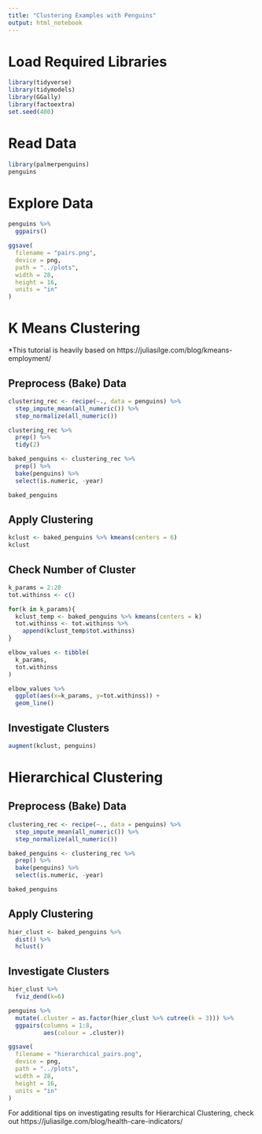 ```yaml
---
title: "Clustering Examples with Penguins"
output: html_notebook
---
```


# Load Required Libraries
```r
library(tidyverse)
library(tidymodels)
library(GGally)
library(factoextra)
set.seed(400)
```

# Read Data
```r
library(palmerpenguins)
penguins
```

# Explore Data
```r
penguins %>%
  ggpairs()

ggsave(
  filename = "pairs.png",
  device = png,
  path = "../plots",
  width = 28,
  height = 16,
  units = "in"
)
```

# K Means Clustering
*This tutorial is heavily based on https://juliasilge.com/blog/kmeans-employment/

## Preprocess (Bake) Data
```r
clustering_rec <- recipe(~., data = penguins) %>%
  step_impute_mean(all_numeric()) %>%
  step_normalize(all_numeric())
```


```r
clustering_rec %>%
  prep() %>%
  tidy(2)
```


```r
baked_penguins <- clustering_rec %>%
  prep() %>%
  bake(penguins) %>%
  select(is.numeric, -year)

baked_penguins
```

## Apply Clustering
```r
kclust <- baked_penguins %>% kmeans(centers = 6)
kclust
```

## Check Number of Cluster
```r
k_params = 2:20
tot.withinss <- c()

for(k in k_params){
  kclust_temp <- baked_penguins %>% kmeans(centers = k)
  tot.withinss <- tot.withinss %>% 
    append(kclust_temp$tot.withinss)
}

elbow_values <- tibble(
  k_params,
  tot.withinss
)
```

```r
elbow_values %>%
  ggplot(aes(x=k_params, y=tot.withinss)) +
  geom_line()
```

## Investigate Clusters
```r
augment(kclust, penguins)
```

# Hierarchical Clustering
## Preprocess (Bake) Data
```r
clustering_rec <- recipe(~., data = penguins) %>%
  step_impute_mean(all_numeric()) %>%
  step_normalize(all_numeric())
```

```r
baked_penguins <- clustering_rec %>%
  prep() %>%
  bake(penguins) %>%
  select(is.numeric, -year)

baked_penguins
```

## Apply Clustering
```r
hier_clust <- baked_penguins %>%
  dist() %>%
  hclust()
```

## Investigate Clusters
```r
hier_clust %>%
  fviz_dend(k=6)
```

```r
penguins %>%
  mutate(.cluster = as.factor(hier_clust %>% cutree(k = 3))) %>%
  ggpairs(columns = 1:8,
          aes(colour = .cluster))

ggsave(
  filename = "hierarchical_pairs.png",
  device = png,
  path = "../plots",
  width = 28,
  height = 16,
  units = "in"
)
```

For additional tips on investigating results for Hierarchical Clustering, check out https://juliasilge.com/blog/health-care-indicators/